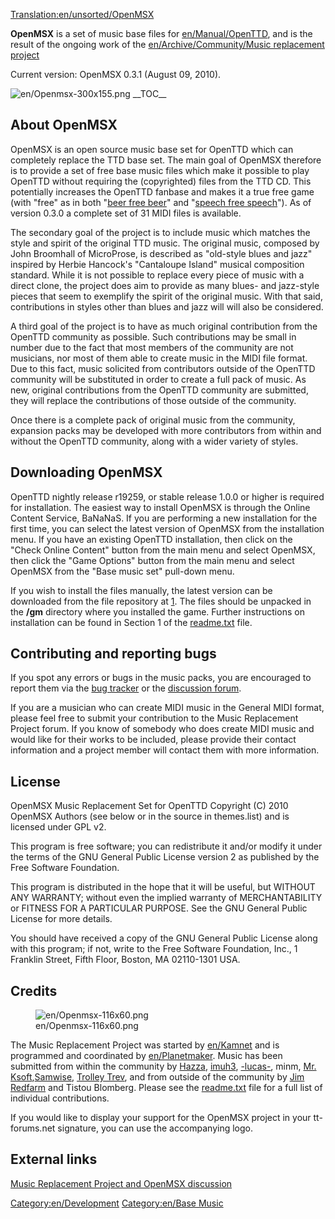 [[Translation:en/unsorted/OpenMSX]]


'''OpenMSX''' is a set of music base files for [[en/Manual/OpenTTD]], and is the result of the ongoing work of the [[en/Archive/Community/Music replacement project]]

Current version: OpenMSX 0.3.1 (August 09, 2010).

[[File:en/Openmsx-300x155.png|right]]
__TOC__

== About OpenMSX ==

OpenMSX is an open source music base set for OpenTTD which can completely replace the TTD base set. The main goal of OpenMSX therefore is to provide a set of free base music files which make it possible to play OpenTTD without requiring the (copyrighted) files from the TTD CD. This potentially increases the OpenTTD fanbase and makes it a true free game (with "free" as in both "[https://www.wikipedia.org/wiki/free beer free beer]" and "[https://www.wikipedia.org/wiki/free speech free speech]"). As of version 0.3.0 a complete set of 31 MIDI files is available.

The secondary goal of the project is to include music which matches the style and spirit of the original TTD music. The original music, composed by John Broomhall of MicroProse, is described as "old-style blues and jazz" inspired by Herbie Hancock's "Cantaloupe Island" musical composition standard. While it is not possible to replace every piece of music with a direct clone, the project does aim to provide as many blues- and jazz-style pieces that seem to exemplify the spirit of the original music. With that said, contributions in styles other than blues and jazz will will also be considered. 

A third goal of the project is to have as much original contribution from the OpenTTD community as possible. Such contributions may be small in number due to the fact that most members of the community are not musicians, nor most of them able to create music in the MIDI file format. Due to this fact, music solicited from contributors outside of the OpenTTD community will be substituted in order to create a full pack of music. As new, original contributions from the OpenTTD community are submitted, they will replace the contributions of those outside of the community. 

Once there is a complete pack of original music from the community, expansion packs may be developed with more contributors from within and without the OpenTTD community, along with a wider variety of styles.

== Downloading OpenMSX ==

OpenTTD nightly release r19259, or stable release 1.0.0 or higher is required for installation. The easiest way to install OpenMSX is through the Online Content Service, BaNaNaS. If you are performing a new installation for the first time, you can select the latest version of OpenMSX from the installation menu. If you have an existing OpenTTD installation, then click on the "Check Online Content" button from the main menu and select OpenMSX, then click the "Game Options" button from the main menu and select OpenMSX from the "Base music set" pull-down menu. 

If you wish to install the files manually, the latest version can be downloaded from the file repository at [http://bundles.openttdcoop.org/openmsx/releases/]. The files should be unpacked in the '''/gm''' directory where you installed the game. Further instructions on installation can be found in Section 1 of the [http://bundles.openttdcoop.org/openmsx/releases/LATEST/readme.txt readme.txt] file. 

== Contributing and reporting bugs ==

If you spot any errors or bugs in the music packs, you are encouraged to report them via the [http://dev.openttdcoop.org/projects/openmsx/issues bug tracker] or the [http://www.tt-forums.net/viewtopic.php?f=29&t=46479 discussion forum]. 

If you are a musician who can create MIDI music in the General MIDI format, please feel free to submit your contribution to the Music Replacement Project forum. If you know of somebody who does create MIDI music and would like for their works to be included, please provide their contact information and a project member will contact them with more information.

== License ==

OpenMSX Music Replacement Set for OpenTTD Copyright (C) 2010 OpenMSX Authors (see below or in the source in themes.list) and is licensed under GPL v2.

This program is free software; you can redistribute it and/or modify it under the terms of the GNU General Public License version 2 as published by the Free Software Foundation.

This program is distributed in the hope that it will be useful, but WITHOUT ANY WARRANTY; without even the implied warranty of MERCHANTABILITY or FITNESS FOR A PARTICULAR PURPOSE. See the GNU General Public License for more details.

You should have received a copy of the GNU General Public License along with this program; if not, write to the Free Software Foundation, Inc., 1 Franklin Street, Fifth Floor, Boston, MA 02110-1301 USA.

== Credits == 
[[File:en/Openmsx-116x60.png|right]]

The Music Replacement Project was started by [[en/Kamnet]] and is programmed and coordinated by [[en/Planetmaker]]. Music has been submitted from within the community by [http://www.tt-forums.net/memberlist.php?mode=viewprofile&u=7796 Hazza], [http://www.tt-forums.net/memberlist.php?mode=viewprofile&u=32608 imuh3], [http://www.tt-forums.net/memberlist.php?mode=viewprofile&u=32711 -lucas-], minm, [http://www.tt-forums.net/memberlist.php?mode=viewprofile&u=4751 Mr. Ksoft],[http://www.tt-forums.net/memberlist.php?mode=viewprofile&u=10881 Samwise], [http://www.tt-forums.net/memberlist.php?mode=viewprofile&u=15350 Trolley Trev], and from outside of the community by [http://homepage.ntlworld.com/jim.redfarn/MidiPage.htm Jim Redfarm] and Tistou Blomberg. Please see the [http://bundles.openttdcoop.org/openmsx/releases/LATEST/readme.txt readme.txt] file for a full list of individual contributions.

If you would like to display your support for the OpenMSX project in your tt-forums.net signature, you can use the accompanying logo. 

== External links ==
[http://www.tt-forums.net/viewtopic.php?f=29&t=46479 Music Replacement Project and OpenMSX discussion]

[[Category:en/Development]]
[[Category:en/Base Music]]